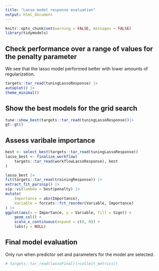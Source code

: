 ```yaml
---
title: "Lasso model response evaluation"
output: html_document
---
```


```r
knitr::opts_chunk$set(warning = FALSE, messages = FALSE)
library(tidymodels)
```

## Check performance over a range of values for the penalty parameter

We see that the lasso model performed better with lower amounts of regularization.

```r
targets::tar_read(tuningLassoResponse) |>
autoplot() |> 
theme_minimal()
```

## Show the best models for the grid search

```r
tune::show_best(targets::tar_read(tuningLassoResponse))|>
gt::gt()
```

## Assess varibale importance

```r
best <- select_best(targets::tar_read(tuningLassoResponse))
lasso_best <- finalize_workflow(
    targets::tar_read(workflowLassoResponse), best
)

lasso_best |>
fit(targets::tar_read(trainingResponse)) |>
extract_fit_parsnip() |>
vip::vi(lambda = best$penalty) |>
mutate(
    Importance = abs(Importance),
    Variable = forcats::fct_reorder(Variable, Importance)
) |>
ggplot(aes(x = Importance, y = Variable, fill = Sign)) +
    geom_col() +
    scale_x_continuous(expand = c(0, 0)) +
    labs(y = NULL)
```

## Final model evaluation

Only run when predictor set and parameters for the model are selected.

```r
# targets::tar_read(lassoFinal)|>collect_metrics()
```
